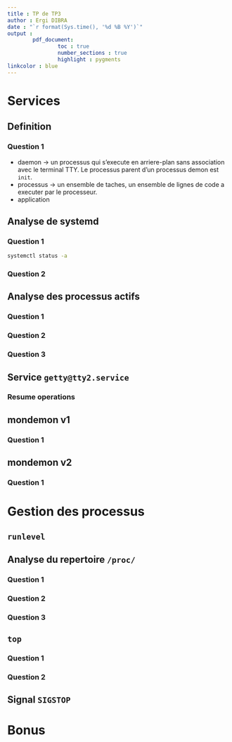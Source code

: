 ```yaml
---
title : TP de TP3 
author : Ergi DIBRA
date : "`r format(Sys.time(), '%d %B %Y')`"
output : 
        pdf_document:
                toc : true
                number_sections : true
                highlight : pygments
linkcolor : blue
---
```


# Services

## Definition


### Question 1

* daemon $\rightarrow$ un processus qui s'execute en arriere-plan sans association avec le terminal TTY. Le processus parent d'un processus demon est `init`.
* processus $\rightarrow$ un ensemble de taches, un ensemble de lignes de code a executer par le processeur. 
* application 

## Analyse de systemd

### Question 1

```bash
systemctl status -a
```

### Question 2

## Analyse des processus actifs

### Question 1

### Question 2

### Question 3

## Service `getty@tty2.service`

### Resume operations

## mondemon v1

### Question 1

## mondemon v2

### Question 1

# Gestion des processus

## `runlevel`

## Analyse du repertoire `/proc/`

### Question 1

### Question 2 

### Question 3

## `top`

### Question 1

### Question 2

## Signal `SIGSTOP`

# Bonus
